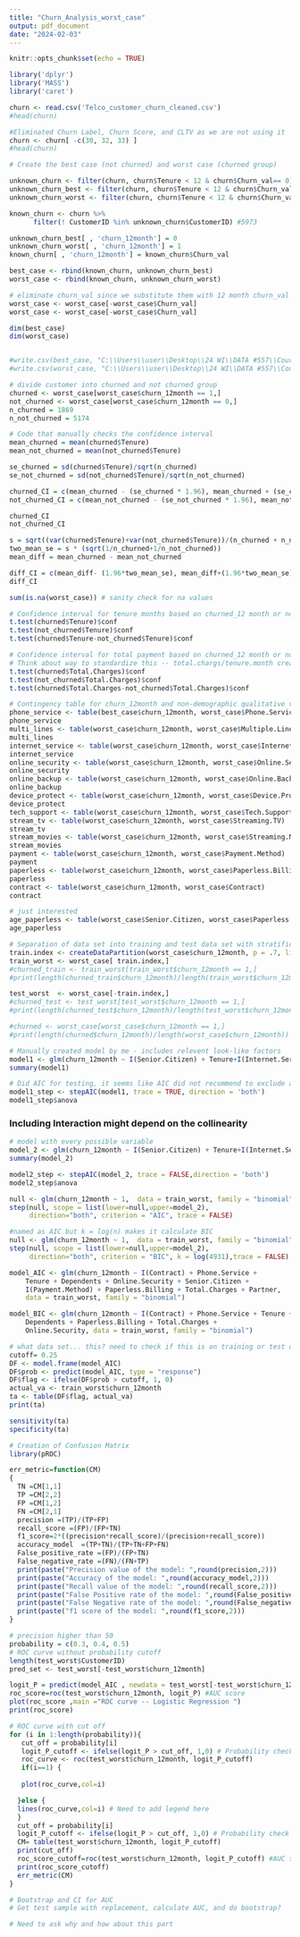 ```yaml
---
title: "Churn_Analysis_worst_case"
output: pdf_document
date: "2024-02-03"
---
```


```r
knitr::opts_chunk$set(echo = TRUE)
```

```R
library('dplyr')
library('MASS')
library('caret')
```

```r
churn <- read.csv('Telco_customer_churn_cleaned.csv')
#head(churn)

#Eliminated Churn Label, Churn Score, and CLTV as we are not using it 
churn <- churn[ -c(30, 32, 33) ]
#head(churn)
```

```r
# Create the best case (not churned) and worst case (churned group)

unknown_churn <- filter(churn, churn$Tenure < 12 & churn$Churn_val== 0) #1070
unknown_churn_best <- filter(churn, churn$Tenure < 12 & churn$Churn_val== 0) #1070
unknown_churn_worst <- filter(churn, churn$Tenure < 12 & churn$Churn_val== 0) #1070

known_churn <- churn %>%
      filter(! CustomerID %in% unknown_churn$CustomerID) #5973

unknown_churn_best[ , 'churn_12month'] = 0
unknown_churn_worst[ , 'churn_12month'] = 1
known_churn[ , 'churn_12month'] = known_churn$Churn_val

best_case <- rbind(known_churn, unknown_churn_best)
worst_case <- rbind(known_churn, unknown_churn_worst)

# eliminate churn_val since we substitute them with 12 month churn_val using two cases
worst_case <- worst_case[-worst_case$Churn_val]
worst_case <- worst_case[-worst_case$Churn_val]

dim(best_case)
dim(worst_case)


#write.csv(best_case, "C:\\Users\\user\\Desktop\\24 WI\\DATA #557\\Course_Proj\\best_case.csv", row.names=FALSE)
#write.csv(worst_case, "C:\\Users\\user\\Desktop\\24 WI\\DATA #557\\Course_Proj\\worst_case.csv", row.names=FALSE)
```

```r
# divide customer into churned and not churned group
churned <- worst_case[worst_case$churn_12month == 1,]
not_churned <- worst_case[worst_case$churn_12month == 0,]
n_churned = 1869
n_not_churned = 5174
```

```r
# Code that manually checks the confidence interval
mean_churned = mean(churned$Tenure)
mean_not_churned = mean(not_churned$Tenure)

se_churned = sd(churned$Tenure)/sqrt(n_churned)
se_not_churned = sd(not_churned$Tenure)/sqrt(n_not_churned)

churned_CI = c(mean_churned - (se_churned * 1.96), mean_churned + (se_churned * 1.96))
not_churned_CI = c(mean_not_churned - (se_not_churned * 1.96), mean_not_churned + (se_not_churned * 1.96))

churned_CI
not_churned_CI

s = sqrt((var(churned$Tenure)+var(not_churned$Tenure))/(n_churned + n_not_churned -2))
two_mean_se = s * (sqrt(1/n_churned+1/n_not_churned))
mean_diff = mean_churned - mean_not_churned

diff_CI = c(mean_diff- (1.96*two_mean_se), mean_diff+(1.96*two_mean_se))
diff_CI
```

```r
sum(is.na(worst_case)) # sanity check for na values
```

```r
# Confidence interval for tenure months based on churned_12 month or not 
t.test(churned$Tenure)$conf
t.test(not_churned$Tenure)$conf
t.test(churned$Tenure-not_churned$Tenure)$conf
```

```r
# Confidence interval for total payment based on churned_12 month or not
# Think about way to standardize this -- total.chargs/tenure.month creats 11 null values
t.test(churned$Total.Charges)$conf
t.test(not_churned$Total.Charges)$conf
t.test(churned$Total.Charges-not_churned$Total.Charges)$conf
```

```r
# Contingency table for churn_12month and non-demographic qualitative variables
phone_service <- table(best_case$churn_12month, worst_case$Phone.Service)
phone_service
multi_lines <- table(worst_case$churn_12month, worst_case$Multiple.Lines)
multi_lines
internet_service <- table(worst_case$churn_12month, worst_case$Internet.Service)
internet_service
online_security <- table(worst_case$churn_12month, worst_case$Online.Security)
online_security
online_backup <- table(worst_case$churn_12month, worst_case$Online.Backup)
online_backup
device_protect <- table(worst_case$churn_12month, worst_case$Device.Protection)
device_protect
tech_support <- table(worst_case$churn_12month, worst_case$Tech.Support)
stream_tv <- table(worst_case$churn_12month, worst_case$Streaming.TV)
stream_tv
stream_movies <- table(worst_case$churn_12month, worst_case$Streaming.Movies)
stream_movies
payment <- table(worst_case$churn_12month, worst_case$Payment.Method)
payment
paperless <- table(worst_case$churn_12month, worst_case$Paperless.Billing)
paperless
contract <- table(worst_case$churn_12month, worst_case$Contract)
contract

# just interested
age_paperless <- table(worst_case$Senior.Citizen, worst_case$Paperless.Billing)
age_paperless
```

```r
# Separation of data set into training and test data set with stratification using churn_12 month (Response variable) with proportion checking
train.index <- createDataPartition(worst_case$churn_12month, p = .7, list = FALSE)
train_worst <- worst_case[ train.index,]
#churned_train <- train_worst[train_worst$churn_12month == 1,]
#print(length(churned_train$churn_12month)/length(train_worst$churn_12month))

test_worst  <- worst_case[-train.index,]
#churned_test <- test_worst[test_worst$churn_12month == 1,]
#print(length(churned_test$churn_12month)/length(test_worst$churn_12month))

#churned <- worst_case[worst_case$churn_12month == 1,]
#print(length(churned$churn_12month)/length(worst_case$churn_12month))
```


```r
# Manually created model by me - includes relevent look-like factors
model1 <- glm(churn_12month ~ I(Senior.Citizen) + Tenure+I(Internet.Service)+I(Contract) + Total.Charges + I(Payment.Method), data = train_worst, family = "binomial")
summary(model1)
```

```r
# Did AIC for testing, it seems like AIC did not recommend to exclude any of factors
model1_step <- stepAIC(model1, trace = TRUE, direction = 'both')
model1_step$anova
```

### Including Interaction might depend on the collinearity 
```r
# model with every possible variable
model_2 <- glm(churn_12month ~ I(Senior.Citizen) + Tenure+I(Internet.Service)+I(Contract) + Total.Charges + I(Payment.Method) + Gender + Partner + Dependents + Phone.Service + Multiple.Lines + Internet.Service + Online.Security + Online.Backup + Contract + Paperless.Billing, data = train_worst, family = "binomial")
summary(model_2)
```

```r
model2_step <- stepAIC(model_2, trace = FALSE,direction = 'both')
model2_step$anova
```



```R
null <- glm(churn_12month ~ 1,  data = train_worst, family = "binomial")
step(null, scope = list(lower=null,upper=model_2),
     direction="both", criterion = "AIC", trace = FALSE)
```
```r
#named as AIC but k = log(n) makes it calculate BIC 
null <- glm(churn_12month ~ 1,  data = train_worst, family = "binomial")
step(null, scope = list(lower=null,upper=model_2),
     direction="both", criterion = "BIC", k = log(4931),trace = FALSE)

```
```r
model_AIC <- glm(churn_12month ~ I(Contract) + Phone.Service + 
    Tenure + Dependents + Online.Security + Senior.Citizen + 
    I(Payment.Method) + Paperless.Billing + Total.Charges + Partner, 
    data = train_worst, family = "binomial")

model_BIC <- glm(churn_12month ~ I(Contract) + Phone.Service + Tenure + 
    Dependents + Paperless.Billing + Total.Charges + 
    Online.Security, data = train_worst, family = "binomial")
```

```r
# what data set... this? need to check if this is on training or test data set 
cutoff= 0.25
DF <- model.frame(model_AIC)
DF$prob <- predict(model_AIC, type = "response")
DF$flag <- ifelse(DF$prob > cutoff, 1, 0)
actual_va <- train_worst$churn_12month
ta <- table(DF$flag, actual_va)
print(ta)

sensitivity(ta)
specificity(ta)
```

```R
# Creation of Confusion Matrix
library(pROC)

err_metric=function(CM)
{
  TN =CM[1,1]
  TP =CM[2,2]
  FP =CM[1,2]
  FN =CM[2,1]
  precision =(TP)/(TP+FP)
  recall_score =(FP)/(FP+TN)
  f1_score=2*((precision*recall_score)/(precision+recall_score))
  accuracy_model  =(TP+TN)/(TP+TN+FP+FN)
  False_positive_rate =(FP)/(FP+TN)
  False_negative_rate =(FN)/(FN+TP)
  print(paste("Precision value of the model: ",round(precision,2)))
  print(paste("Accuracy of the model: ",round(accuracy_model,2)))
  print(paste("Recall value of the model: ",round(recall_score,2)))
  print(paste("False Positive rate of the model: ",round(False_positive_rate,2)))
  print(paste("False Negative rate of the model: ",round(False_negative_rate,2)))
  print(paste("f1 score of the model: ",round(f1_score,2)))
}
```

```r
# precision higher than 50
probability = c(0.3, 0.4, 0.5)
# ROC curve without probability cutoff
length(test_worst$CustomerID)
pred_set <- test_worst[-test_worst$churn_12month]

logit_P = predict(model_AIC , newdata = test_worst[-test_worst$churn_12month] ,type = 'response' )
roc_score=roc(test_worst$churn_12month, logit_P) #AUC score
plot(roc_score ,main ="ROC curve -- Logistic Regression ")
print(roc_score)
```
```r
# ROC curve with cut off
for (i in 1:length(probability)){
   cut_off = probability[i]
   logit_P_cutoff <- ifelse(logit_P > cut_off, 1,0) # Probability check
   roc_curve <- roc(test_worst$churn_12month, logit_P_cutoff)
   if(i==1) {    
 
   plot(roc_curve,col=i)   

  }else {
  lines(roc_curve,col=i) # Need to add legend here
  }    
  cut_off = probability[i]
  logit_P_cutoff <- ifelse(logit_P > cut_off, 1,0) # Probability check
  CM= table(test_worst$churn_12month, logit_P_cutoff)
  print(cut_off)
  roc_score_cutoff=roc(test_worst$churn_12month, logit_P_cutoff) #AUC score
  print(roc_score_cutoff)
  err_metric(CM)
}
```

```r
# Bootstrap and CI for AUC
# Get test sample with replacement, calculate AUC, and do bootstrap?

# Need to ask why and how about this part
```
